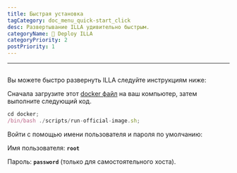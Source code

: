 ```yaml
---
title: Быстрая установка
tagCategory: doc_menu_quick-start_click
desc: Развертывание ILLA удивительно быстрым.
categoryName: 👷 Deploy ILLA
categoryPriority: 2
postPriority: 1
---
```


* * *

## <Heading hidden>Быстрая установка</Heading>

Вы можете быстро развернуть ILLA следуйте инструкциям ниже:

Сначала загрузите этот [docker файл](https://github.com/illacloud/deploy-illa-manually/tree/main/docker) на ваш компьютер, затем выполните следующий код.

```jsx
cd docker;
/bin/bash ./scripts/run-official-image.sh;
```

Войти с помощью имени пользователя и пароля по умолчанию:

Имя пользователя: **`root`**

Пароль: **`password`** (только для самостоятельного хоста).
